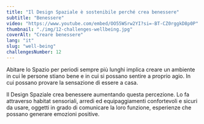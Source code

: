 ```yaml
---
title: "Il Design Spaziale è sostenibile perché crea benessere"
subtitle: "Benessere"
video: "https://www.youtube.com/embed/OO55WSrw2YI?si=-BT-CZ0rggkD8p0P"
thumbnail: "./img/12-challenges-wellbeing.jpg"
coverAlt: "Creare benessere"
lang: "it"
slug: "well-being"
challengesNumber: 12
---
```


Abitare lo Spazio per periodi sempre più lunghi implica creare un ambiente in cui le persone stiano bene e in cui si possano sentire a proprio agio. In cui possano provare la sensazione di essere a casa.

Il Design Spaziale crea benessere aumentando questa percezione. Lo fa attraverso habitat sensoriali, arredi ed equipaggiamenti confortevoli e sicuri da usare, oggetti in grado di comunicare la loro funzione, esperienze che possano generare emozioni positive.